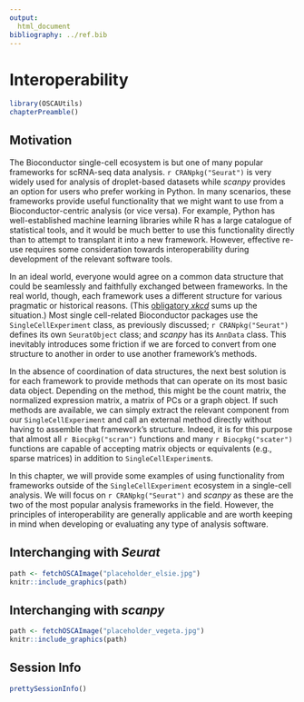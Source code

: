 ```yaml
---
output:
  html_document
bibliography: ../ref.bib
---
```


# Interoperability

```r
library(OSCAUtils)
chapterPreamble()
```

## Motivation

The Bioconductor single-cell ecosystem is but one of many popular frameworks for scRNA-seq data analysis.
`r CRANpkg("Seurat")` is very widely used for analysis of droplet-based datasets while _scanpy_ provides an option for users who prefer working in Python.
In many scenarios, these frameworks provide useful functionality that we might want to use from a Bioconductor-centric analysis (or vice versa).
For example, Python has well-established machine learning libraries while R has a large catalogue of statistical tools, and it would be much better to use this functionality directly than to attempt to transplant it into a new framework.
However, effective re-use requires some consideration towards interoperability during development of the relevant software tools.

In an ideal world, everyone would agree on a common data structure that could be seamlessly and faithfully exchanged between frameworks.
In the real world, though, each framework uses a different structure for various pragmatic or historical reasons.
(This [obligatory _xkcd_](https://xkcd.com/927/) sums up the situation.)
Most single cell-related Bioconductor packages use the `SingleCellExperiment` class, as previously discussed; `r CRANpkg("Seurat")` defines its own `SeuratObject` class; and _scanpy_ has its `AnnData` class.
This inevitably introduces some friction if we are forced to convert from one structure to another in order to use another framework's methods.

In the absence of coordination of data structures, the next best solution is for each framework to provide methods that can operate on its most basic data object.
Depending on the method, this might be the count matrix, the normalized expression matrix, a matrix of PCs or a graph object.
If such methods are available, we can simply extract the relevant component from our `SingleCellExperiment` and call an external method directly without having to assemble that framework's structure.
Indeed, it is for this purpose that almost all `r Biocpkg("scran")` functions and many `r Biocpkg("scater")` functions are capable of accepting matrix objects or equivalents (e.g., sparse matrices) in addition to `SingleCellExperiment`s.

In this chapter, we will provide some examples of using functionality from frameworks outside of the `SingleCellExperiment` ecosystem in a single-cell analysis.
We will focus on `r CRANpkg("Seurat")` and _scanpy_ as these are the two of the most popular analysis frameworks in the field. 
However, the principles of interoperability are generally applicable and are worth keeping in mind when developing or evaluating any type of analysis software. 

## Interchanging with _Seurat_

```r
path <- fetchOSCAImage("placeholder_elsie.jpg")
knitr::include_graphics(path)
```

## Interchanging with _scanpy_

```r
path <- fetchOSCAImage("placeholder_vegeta.jpg")
knitr::include_graphics(path)
```

## Session Info {-}

```r
prettySessionInfo()
```
